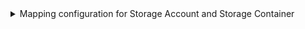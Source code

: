 <details>

<summary>
  Mapping configuration for Storage Account and Storage Container
</summary>

```yaml showLineNumbers
resources:
  - kind: Microsoft.Storage/storageAccounts
    selector:
      query: "true"
      # azure resource api version to query
      apiVersion: "2023-01-01"
    port:
      entity:
        mappings:
          # lowercase only the resourceGroups namespace and name to align how azure API returns the resource group reference
          identifier: '.id | split("/") | .[3] |= ascii_downcase |.[4] |= ascii_downcase | join("/")'
          title: .name
          blueprint: '"storageAccount"'
          properties:
            location: .location
            provisioningState: .properties.provisioningState
            creationTime: .properties.creationTime
            isHnsEnabled: .properties.isHnsEnabled
            fileEncryptionEnabled: .properties.encryption.services.file.enabled
            blobEncryptionEnabled: .properties.encryption.services.blob.enabled
            primaryLocation: .properties.primaryLocation
            secondaryLocation: .properties.secondaryLocation
            statusOfPrimary: .properties.statusOfPrimary
            statusOfSecondary: .properties.statusOfSecondary
            allowBlobPublicAccess: .properties.allowBlobPublicAccess
            tags: .tags
          relations:
            # resolve resource group id from storage account id
            resourceGroup: '.id | split("/") | .[3] |= ascii_downcase |.[4] |= ascii_downcase | .[:5] |join("/")'

  - kind: Microsoft.Storage/storageAccounts/blobServices/containers
    selector:
      query: "true"
      # azure resource api version to query
      apiVersion: "2023-01-01"
    port:
      entity:
        mappings:
          identifier: '.id | split("/") | .[3] |= ascii_downcase |.[4] |= ascii_downcase | join("/")'
          title: .name
          blueprint: '"storageContainer"'
          properties:
            publicAccess: .properties.publicAccess
            hasImmutabilityPolicy: .properties.hasImmutabilityPolicy
            hasLegalHold: .properties.hasLegalHold
            deleted: .properties.deleted
            deletedTime: .properties.deletedTime
            remainingRetentionDays: .properties.remainingRetentionDays
            leaseStatus: .properties.leaseStatus
            leaseState: .properties.leaseState
            defaultEncryptionScope: .properties.defaultEncryptionScope
            version: .properties.version
          relations:
            # resolve storage account id from container id
            storageAccount: '.id | split("/") | .[3] |= ascii_downcase | .[4] |= ascii_downcase | .[:-4] | join("/")'
```

</details>
